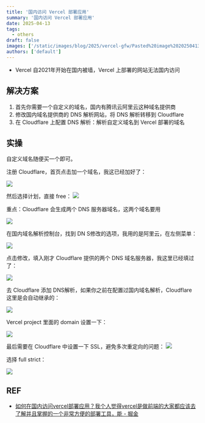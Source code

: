 ```yaml
---
title: '国内访问 Vercel 部署应用'
summary: '国内访问 Vercel 部署应用'
date: 2025-04-13
tags:
  - others
draft: false
images: ['/static/images/blog/2025/vercel-gfw/Pasted%20image%2020250413211315.png']
authors: ['default']
---
```


- Vercel 自2021年开始在国内被墙，Vercel 上部署的网站无法国内访问

## 解决方案

1. 首先你需要一个自定义的域名，国内有腾讯云阿里云这种域名提供商
2. 修改国内域名提供商的 DNS 解析网站，将 DNS 解析转移到 Cloudflare
3. 在 Cloudflare 上配置 DNS 解析：解析自定义域名到 Vercel 部署的域名

## 实操

自定义域名随便买一个即可。

注册 Cloudflare，首页点击加一个域名，我这已经加好了：

![](/static/images/blog/2025/vercel-gfw/Pasted%20image%2020250413205849.png)

然后选择计划，直接 free：
![](/static/images/blog/2025/vercel-gfw/Pasted%20image%2020250413210100.png)

重点：Cloudflare 会生成两个 DNS 服务器域名，这两个域名要用

![](/static/images/blog/2025/vercel-gfw/Pasted%20image%2020250413210417.png)

在国内域名解析控制台，找到 DN S修改的选项，我用的是阿里云，在左侧菜单：

![](/static/images/blog/2025/vercel-gfw/Pasted%20image%2020250413210602.png)

点击修改，填入刚才 Cloudflare 提供的两个 DNS 域名服务器，我这里已经填过了：

![](/static/images/blog/2025/vercel-gfw/Pasted%20image%2020250413210726.png)

去 Cloudflare 添加 DNS解析，如果你之前在配置过国内域名解析，Cloudflare 这里是会自动继承的：

![](/static/images/blog/2025/vercel-gfw/Pasted%20image%2020250413210948.png)

Vercel project 里面的 domain 设置一下：

![](/static/images/blog/2025/vercel-gfw/Pasted%20image%2020250413211151.png)

最后需要在 Cloudflare 中设置一下 SSL，避免多次重定向的问题：
![](/static/images/blog/2025/vercel-gfw/Pasted%20image%2020250413211245.png)

选择 full strict：

![](/static/images/blog/2025/vercel-gfw/Pasted%20image%2020250413211315.png)

## REF

- [如何在国内访问vercel部署应用？我个人觉得vercel是做前端的大家都应该去了解并且掌握的一个非常方便的部署工具，能 - 掘金](https://juejin.cn/post/7301193497247727652)

